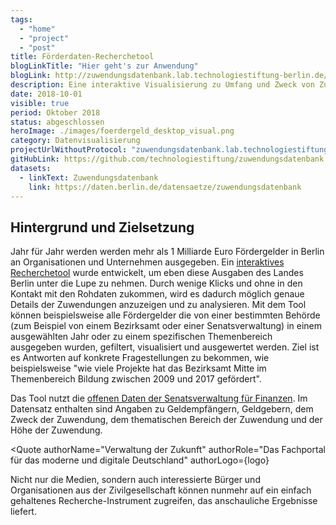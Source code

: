 ```yaml
---
tags:
  - "home"
  - "project"
  - "post"
title: Förderdaten-Recherchetool
blogLinkTitle: "Hier geht's zur Anwendung"
blogLink: http://zuwendungsdatenbank.lab.technologiestiftung-berlin.de/
description: Eine interaktive Visualisierung zu Umfang und Zweck von Zuwendungen vom Land Berlin
date: 2018-10-01
visible: true
period: Oktober 2018
status: abgeschlossen
heroImage: ./images/foerdergeld_desktop_visual.png
category: Datenvisualisierung
projectUrlWithoutProtocol: "zuwendungsdatenbank.lab.technologiestiftung-berlin.de"
gitHubLink: https://github.com/technologiestiftung/zuwendungsdatenbank
datasets:
  - linkText: Zuwendungsdatenbank
    link: https://daten.berlin.de/datensaetze/zuwendungsdatenbank
---
```


## Hintergrund und Zielsetzung

Jahr für Jahr werden werden mehr als 1 Milliarde Euro Fördergelder in Berlin an Organisationen und Unternehmen ausgegeben. Ein [interaktives Recherchetool](http://zuwendungsdatenbank.lab.technologiestiftung-berlin.de/) wurde entwickelt, um eben diese Ausgaben des Landes Berlin unter die Lupe zu nehmen. Durch wenige Klicks und ohne in den Kontakt mit den Rohdaten zukommen, wird es dadurch möglich genaue Details der Zuwendungen anzuzeigen und zu analysieren. Mit dem Tool können beispielsweise alle Fördergelder die von einer bestimmten Behörde (zum Beispiel von einem Bezirksamt oder einer Senatsverwaltung) in einem ausgewählten Jahr oder zu einem spezifischen Themenbereich ausgegeben wurden, gefiltert, visualisiert und ausgewertet werden. Ziel ist es Antworten auf konkrete Fragestellungen zu bekommen, wie beispielsweise "wie viele Projekte hat das Bezirksamt Mitte im Themenbereich Bildung zwischen 2009 und 2017 gefördert".

Das Tool nutzt die [offenen Daten der Senatsverwaltung für Finanzen](https://daten.berlin.de/datensaetze/zuwendungsdatenbank). Im Datensatz enthalten sind Angaben zu Geldempfängern, Geldgebern, dem Zweck der Zuwendung, dem thematischen Bereich der Zuwendung und der Höhe der Zuwendung.


<ContentSection class="sm:px-6">

  <ImageSection class="sm:container sm:mx-auto"
    src={image}
    caption="Interface des Förderdaten-Rechentools"
    withShadow
  />
</ContentSection>


<Quote
  authorName="Verwaltung der Zukunft"
  authorRole="Das Fachportal für das moderne und digitale Deutschland"
  authorLogo={logo}
>
  Nicht nur die Medien, sondern auch interessierte Bürger und Organisationen aus
  der Zivilgesellschaft können nunmehr auf ein einfach gehaltenes
  Recherche-Instrument zugreifen, das anschauliche Ergebnisse liefert.
</Quote>
